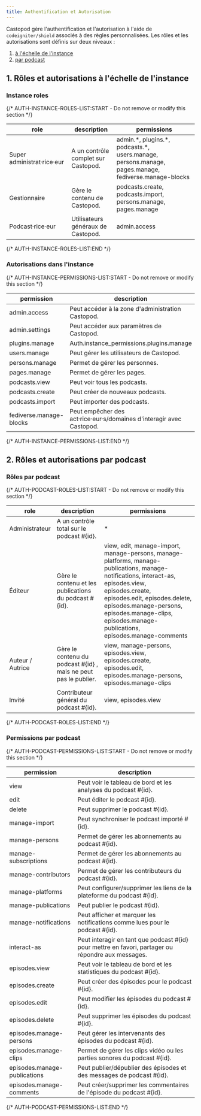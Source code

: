 ```yaml
---
title: Authentification et Autorisation
---
```


Castopod gère l'authentification et l'autorisation à l'aide de
`codeigniter/shield` associés à des règles personnalisées. Les rôles et les
autorisations sont définis sur deux niveaux :

1. [à l'échelle de l'instance](#1-instance-wide-roles-and-permissions)
2. [par podcast](#2-per-podcast-roles-and-permissions)

## 1. Rôles et autorisations à l'échelle de l'instance

### Instance roles

{/* AUTH-INSTANCE-ROLES-LIST:START - Do not remove or modify this section */}

| role                       | description                         | permissions                                                                                            |
| -------------------------- | ----------------------------------- | ------------------------------------------------------------------------------------------------------ |
| Super administrat·rice·eur | A un contrôle complet sur Castopod. | admin.\*, plugins.\*, podcasts.\*, users.manage, persons.manage, pages.manage, fediverse.manage-blocks |
| Gestionnaire               | Gère le contenu de Castopod.        | podcasts.create, podcasts.import, persons.manage, pages.manage                                         |
| Podcast·rice·eur           | Utilisateurs généraux de Castopod.  | admin.access                                                                                           |

{/* AUTH-INSTANCE-ROLES-LIST:END */}

### Autorisations dans l'instance

{/* AUTH-INSTANCE-PERMISSIONS-LIST:START - Do not remove or modify this section */}

| permission              | description                                                          |
| ----------------------- | -------------------------------------------------------------------- |
| admin.access            | Peut accéder à la zone d'administration Castopod.                    |
| admin.settings          | Peut accéder aux paramètres de Castopod.                             |
| plugins.manage          | Auth.instance_permissions.plugins.manage                             |
| users.manage            | Peut gérer les utilisateurs de Castopod.                             |
| persons.manage          | Permet de gérer les personnes.                                       |
| pages.manage            | Permet de gérer les pages.                                           |
| podcasts.view           | Peut voir tous les podcasts.                                         |
| podcasts.create         | Peut créer de nouveaux podcasts.                                     |
| podcasts.import         | Peut importer des podcasts.                                          |
| fediverse.manage-blocks | Peut empêcher des act·rice·eur·s/domaines d'interagir avec Castopod. |

{/* AUTH-INSTANCE-PERMISSIONS-LIST:END */}

## 2. Rôles et autorisations par podcast

### Rôles par podcast

{/* AUTH-PODCAST-ROLES-LIST:START - Do not remove or modify this section */}

| role             | description                                                       | permissions                                                                                                                                                                                                                                                                                 |
| ---------------- | ----------------------------------------------------------------- | ------------------------------------------------------------------------------------------------------------------------------------------------------------------------------------------------------------------------------------------------------------------------------------------- |
| Administrateur   | A un contrôle total sur le podcast #\{id\}.                       | \*                                                                                                                                                                                                                                                                                          |
| Éditeur          | Gère le contenu et les publications du podcast #\{id\}.           | view, edit, manage-import, manage-persons, manage-platforms, manage-publications, manage-notifications, interact-as, episodes.view, episodes.create, episodes.edit, episodes.delete, episodes.manage-persons, episodes.manage-clips, episodes.manage-publications, episodes.manage-comments |
| Auteur / Autrice | Gère le contenu du podcast #\{id\} , mais ne peut pas le publier. | view, manage-persons, episodes.view, episodes.create, episodes.edit, episodes.manage-persons, episodes.manage-clips                                                                                                                                                                         |
| Invité           | Contributeur général du podcast #\{id\}.                          | view, episodes.view                                                                                                                                                                                                                                                                         |

{/* AUTH-PODCAST-ROLES-LIST:END */}

### Permissions par podcast

{/* AUTH-PODCAST-PERMISSIONS-LIST:START - Do not remove or modify this section */}

| permission                   | description                                                                                          |
| ---------------------------- | ---------------------------------------------------------------------------------------------------- |
| view                         | Peut voir le tableau de bord et les analyses du podcast #\{id\}.                                     |
| edit                         | Peut éditer le podcast #\{id\}.                                                                      |
| delete                       | Peut supprimer le podcast #\{id\}.                                                                   |
| manage-import                | Peut synchroniser le podcast importé #\{id\}.                                                        |
| manage-persons               | Permet de gérer les abonnements au podcast #\{id\}.                                                  |
| manage-subscriptions         | Permet de gérer les abonnements au podcast #\{id\}.                                                  |
| manage-contributors          | Permet de gérer les contributeurs du podcast #\{id\}.                                                |
| manage-platforms             | Peut configurer/supprimer les liens de la plateforme du podcast #\{id\}.                             |
| manage-publications          | Peut publier le podcast #\{id\}.                                                                     |
| manage-notifications         | Peut afficher et marquer les notifications comme lues pour le podcast #\{id\}.                       |
| interact-as                  | Peut interagir en tant que podcast #\{id\} pour mettre en favori, partager ou répondre aux messages. |
| episodes.view                | Peut voir le tableau de bord et les statistiques du podcast #\{id\}.                                 |
| episodes.create              | Peut créer des épisodes pour le podcast #\{id\}.                                                     |
| episodes.edit                | Peut modifier les épisodes du podcast #\{id\}.                                                       |
| episodes.delete              | Peut supprimer les épisodes du podcast #\{id\}.                                                      |
| episodes.manage-persons      | Peut gérer les intervenants des épisodes du podcast #\{id\}.                                         |
| episodes.manage-clips        | Permet de gérer les clips vidéo ou les parties sonores du podcast #\{id\}.                           |
| episodes.manage-publications | Peut publier/dépublier des épisodes et des messages de podcast #\{id\}.                              |
| episodes.manage-comments     | Peut créer/supprimer les commentaires de l'épisode du podcast #\{id\}.                               |

{/* AUTH-PODCAST-PERMISSIONS-LIST:END */}
